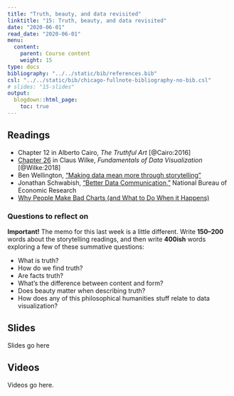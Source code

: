 ```yaml
---
title: "Truth, beauty, and data revisited"
linktitle: "15: Truth, beauty, and data revisited"
date: "2020-06-01"
read_date: "2020-06-01"
menu:
  content:
    parent: Course content
    weight: 15
type: docs
bibliography: "../../static/bib/references.bib"
csl: "../../static/bib/chicago-fullnote-bibliography-no-bib.csl"
# slides: "15-slides"
output:
  blogdown::html_page:
    toc: true
---
```


## Readings

- <i class="fas fa-book"></i> Chapter 12 in Alberto Cairo, *The Truthful Art* [@Cairo:2016]
- <i class="fas fa-book"></i> [Chapter 26](https://serialmentor.com/dataviz/telling-a-story.html) in Claus Wilke, *Fundamentals of Data Visualization* [@Wilke:2018]
- <i class="fab fa-youtube"></i> Ben Wellington, ["Making data mean more through storytelling"](https://www.youtube.com/watch?v=6xsvGYIxJok)
- <i class="fab fa-vimeo"></i> Jonathan Schwabish, ["Better Data Communication,"](https://vimeo.com/230757062) National Bureau of Economic Research
- <i class="fas fa-external-link-square-alt"></i> [Why People Make Bad Charts (and What to Do When it Happens)](https://flowingdata.com/2018/06/28/why-people-make-bad-charts-and-what-to-do-when-it-happens/)

### Questions to reflect on

**Important!** The memo for this last week is a little different. Write **150–200** words about the storytelling readings, and then write **400ish** words exploring a few of these summative questions:

- What is truth?
- How do we find truth?
- Are facts truth?
- What's the difference between content and form?
- Does beauty matter when describing truth?
- How does any of this philosophical humanities stuff relate to data visualization?


## Slides

Slides go here


## Videos

Videos go here.
